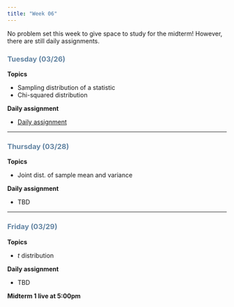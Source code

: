 ```yaml
---
title: "Week 06"
---
```


No problem set this week to give space to study for the midterm! However, there are still daily assignments.

::: {style="color: #6284a2"}
### Tuesday (03/26)
:::

**Topics**

-   Sampling distribution of a statistic
-   Chi-squared distribution

**Daily assignment**

-   [Daily assignment](daily/DA_11.pdf)

------------------------------------------------------------------------

::: {style="color: #6284a2"}
### Thursday (03/28)
:::

**Topics**

-   Joint dist. of sample mean and variance

**Daily assignment**

-   TBD

------------------------------------------------------------------------

::: {style="color: #6284a2"}
### Friday (03/29)
:::

**Topics**

-   $t$ distribution

**Daily assignment**

-   TBD

**Midterm 1 live at 5:00pm**

